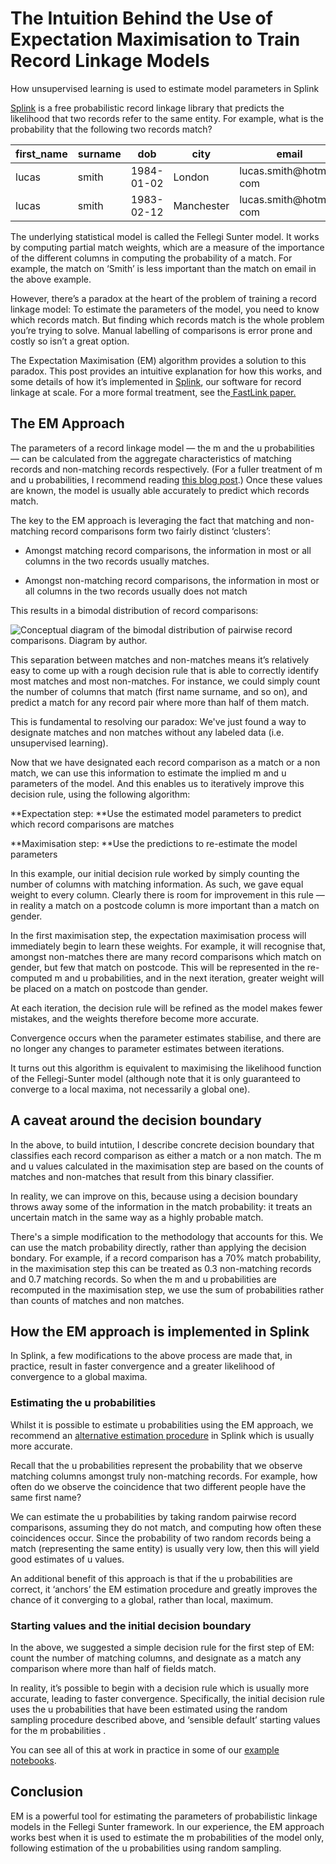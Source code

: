 
# The Intuition Behind the Use of Expectation Maximisation to Train Record Linkage Models

<Subtitle>
  How unsupervised learning is used to estimate model parameters in Splink
</Subtitle>

[Splink](http://github.com/moj-analytical-services/splink) is a free probabilistic record linkage library that predicts the likelihood that two records refer to the same entity. For example, what is the probability that the following two records match?

| first_name | surname | dob        | city       | email                   |
| ---------- | ------- | ---------- | ---------- | ----------------------- |
| lucas      | smith   | 1984-01-02 | London     | lucas.smith@hotmail․com |
| lucas      | smith   | 1983-02-12 | Manchester | lucas.smith@hotmail․com |

The underlying statistical model is called the Fellegi Sunter model. It works by computing partial match weights, which are a measure of the importance of the different columns in computing the probability of a match. For example, the match on ‘Smith’ is less important than the match on email in the above example.

However, there’s a paradox at the heart of the problem of training a record linkage model: To estimate the parameters of the model, you need to know which records match. But finding which records match is the whole problem you’re trying to solve. Manual labelling of comparisons is error prone and costly so isn’t a great option.

The Expectation Maximisation (EM) algorithm provides a solution to this paradox. This post provides an intuitive explanation for how this works, and some details of how it’s implemented in [Splink](https://github.com/moj-analytical-services/splink), our software for record linkage at scale. For a more formal treatment, see the[ FastLink paper.](https://imai.fas.harvard.edu/research/files/linkage.pdf)

## The EM Approach

The parameters of a record linkage model — the m and the u probabilities — can be calculated from the aggregate characteristics of matching records and non-matching records respectively. (For a fuller treatment of m and u probabilities, I recommend reading [this blog post](https://www.robinlinacre.com/maths_of_fellegi_sunter/).) Once these values are known, the model is usually able accurately to predict which records match.

The key to the EM approach is leveraging the fact that matching and non-matching record comparisons form two fairly distinct ‘clusters’:

- Amongst matching record comparisons, the information in most or all columns in the two records usually matches.

- Amongst non-matching record comparisons, the information in most or all columns in the two records usually does not match

This results in a bimodal distribution of record comparisons:

<img
  src={decisionBoundary}
  alt="Conceptual diagram of the bimodal distribution of pairwise record comparisons. Diagram by author."
/>

This separation between matches and non-matches means it’s relatively easy to come up with a rough decision rule that is able to correctly identify most matches and most non-matches. For instance, we could simply count the number of columns that match (first name surname, and so on), and predict a match for any record pair where more than half of them match.

This is fundamental to resolving our paradox: We've just found a way to designate matches and non matches without any labeled data (i.e. unsupervised learning).

Now that we have designated each record comparison as a match or a non match, we can use this information to estimate the implied m and u parameters of the model. And this enables us to iteratively improve this decision rule, using the following algorithm:

**Expectation step: **Use the estimated model parameters to predict which record comparisons are matches

**Maximisation step: **Use the predictions to re-estimate the model parameters

In this example, our initial decision rule worked by simply counting the number of columns with matching information. As such, we gave equal weight to every column. Clearly there is room for improvement in this rule — in reality a match on a postcode column is more important than a match on gender.

In the first maximisation step, the expectation maximisation process will immediately begin to learn these weights. For example, it will recognise that, amongst non-matches there are many record comparisons which match on gender, but few that match on postcode. This will be represented in the re-computed m and u probabilities, and in the next iteration, greater weight will be placed on a match on postcode than gender.

At each iteration, the decision rule will be refined as the model makes fewer mistakes, and the weights therefore become more accurate.

Convergence occurs when the parameter estimates stabilise, and there are no longer any changes to parameter estimates between iterations.

It turns out this algorithm is equivalent to maximising the likelihood function of the Fellegi-Sunter model (although note that it is only guaranteed to converge to a local maxima, not necessarily a global one).

## A caveat around the decision boundary

In the above, to build intutiion, I describe concrete decision boundary that classifies each record comparison as either a match or a non match. The m and u values calculated in the maximisation step are based on the counts of matches and non-matches that result from this binary classifier.

In reality, we can improve on this, because using a decision boundary throws away some of the information in the match probability: it treats an uncertain match in the same way as a highly probable match.

There's a simple modification to the methodology that accounts for this. We can use the match probability directly, rather than applying the decision bondary. For example, if a record comparison has a 70% match probability, in the maximisation step this can be treated as 0.3 non-matching records and 0.7 matching records. So when the m and u probabilities are recomputed in the maximisation step, we use the sum of probabilities rather than counts of matches and non matches.

## How the EM approach is implemented in Splink

In Splink, a few modifications to the above process are made that, in practice, result in faster convergence and a greater likelihood of convergence to a global maxima.

### Estimating the u probabilities

Whilst it is possible to estimate u probabilities using the EM approach, we recommend an [alternative estimation procedure](https://moj-analytical-services.github.io/splink/linker.html#splink.linker.Linker.estimate_u_using_random_sampling) in Splink which is usually more accurate.

Recall that the u probabilities represent the probability that we observe matching columns amongst truly non-matching records. For example, how often do we observe the coincidence that two different people have the same first name?

We can estimate the u probabilities by taking random pairwise record comparisons, assuming they do not match, and computing how often these coincidences occur. Since the probability of two random records being a match (representing the same entity) is usually very low, then this will yield good estimates of u values.

An additional benefit of this approach is that if the u probabilities are correct, it ‘anchors’ the EM estimation procedure and greatly improves the chance of it converging to a global, rather than local, maximum.

### Starting values and the initial decision boundary

In the above, we suggested a simple decision rule for the first step of EM: count the number of matching columns, and designate as a match any comparison where more than half of fields match.

In reality, it’s possible to begin with a decision rule which is usually more accurate, leading to faster convergence. Specifically, the initial decision rule uses the u probabilities that have been estimated using the random sampling procedure described above, and ‘sensible default’ starting values for the m probabilities .

You can see all of this at work in practice in some of our [example notebooks](https://moj-analytical-services.github.io/splink/examples_index.html).

## Conclusion

EM is a powerful tool for estimating the parameters of probabilistic linkage models in the Fellegi Sunter framework. In our experience, the EM approach works best when it is used to estimate the m probabilities of the model only, following estimation of the u probabilities using random sampling.
